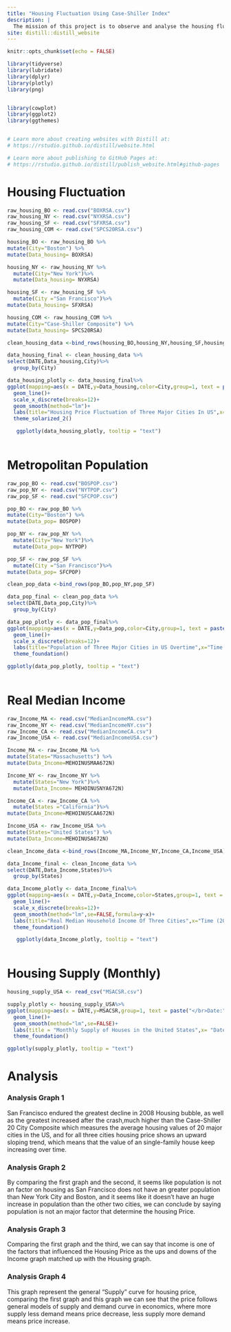 ```yaml
---
title: "Housing Fluctuation Using Case-Shiller Index"
description: |
  The mission of this project is to observe and analyse the housing fluctuation of an single familly house from 2001 to 2021 of three cities: Boston, New York City and San Francisco using Case-Shiller Housing Index, as well as trying to determine the factors that might influenced the housing prices.  
site: distill::distill_website
---
```

```r
knitr::opts_chunk$set(echo = FALSE)

library(tidyverse)
library(lubridate)
library(dplyr)
library(plotly)
library(png)


library(cowplot)
library(ggplot2)
library(ggthemes)


# Learn more about creating websites with Distill at:
# https://rstudio.github.io/distill/website.html

# Learn more about publishing to GitHub Pages at:
# https://rstudio.github.io/distill/publish_website.html#github-pages
```

# Housing Fluctuation #
```r

raw_housing_BO <- read.csv("BOXRSA.csv")
raw_housing_NY <- read.csv("NYXRSA.csv")
raw_housing_SF <- read.csv("SFXRSA.csv")
raw_housing_COM <- read.csv("SPCS20RSA.csv")

housing_BO <- raw_housing_BO %>%
mutate(City="Boston") %>%
mutate(Data_housing= BOXRSA)

housing_NY <- raw_housing_NY %>%
  mutate(City="New York")%>%
  mutate(Data_housing= NYXRSA)

housing_SF <- raw_housing_SF %>%
  mutate(City ="San Francisco")%>%
mutate(Data_housing= SFXRSA)

housing_COM <- raw_housing_COM %>%
mutate(City="Case-Shiller Composite") %>%
mutate(Data_housing= SPCS20RSA)

clean_housing_data <-bind_rows(housing_BO,housing_NY,housing_SF,housing_COM)
```

```r
data_housing_final <- clean_housing_data %>%
select(DATE,Data_housing,City)%>%
  group_by(City) 
```

```r
data_housing_plotly <- data_housing_final%>%
ggplot(mapping=aes(x = DATE,y=Data_housing,color=City,group=1, text = paste("</br>Date:",DATE, '</br> Value:',Data_housing)))+
  geom_line()+
  scale_x_discrete(breaks=12)+
  geom_smooth(method="lm")+
  labs(title="Housing Price Fluctuation of Three Major Cities In US",x="Time (2000-2021)",y="Case-Shiller Housing Price Index")+
  theme_solarized_2()

   ggplotly(data_housing_plotly, tooltip = "text")
     
```

# Metropolitan Population #
```r
raw_pop_BO <- read.csv("BOSPOP.csv")
raw_pop_NY <- read.csv("NYTPOP.csv")
raw_pop_SF <- read.csv("SFCPOP.csv")

pop_BO <- raw_pop_BO %>%
mutate(City="Boston") %>%
mutate(Data_pop= BOSPOP)

pop_NY <- raw_pop_NY %>%
  mutate(City="New York")%>%
  mutate(Data_pop= NYTPOP)

pop_SF <- raw_pop_SF %>%
  mutate(City ="San Francisco")%>%
mutate(Data_pop= SFCPOP)

clean_pop_data <-bind_rows(pop_BO,pop_NY,pop_SF)
```

```r
data_pop_final <- clean_pop_data %>%
select(DATE,Data_pop,City)%>%
  group_by(City) 
```

```r
data_pop_plotly <- data_pop_final%>%
ggplot(mapping=aes(x = DATE,y=Data_pop,color=City,group=1, text = paste("</br>Date:",DATE, '</br> Value:',Data_pop)))+
  geom_line()+
  scale_x_discrete(breaks=12)+
  labs(title="Population of Three Major Cities in US Overtime",x="Time (2000-2020)",y="Metro Population In Thousands")+
  theme_foundation()

ggplotly(data_pop_plotly, tooltip = "text")
     
```

# Real Median Income #
```r
raw_Income_MA <- read.csv("MedianIncomeMA.csv")
raw_Income_NY <- read.csv("MedianIncomeNY.csv")
raw_Income_CA <- read.csv("MedianIncomeCA.csv")
raw_Income_USA <- read.csv("MedianIncomeUSA.csv")

Income_MA <- raw_Income_MA %>%
mutate(States="Massachusetts") %>%
mutate(Data_Income=MEHOINUSMAA672N)

Income_NY <- raw_Income_NY %>%
  mutate(States="New York")%>%
  mutate(Data_Income= MEHOINUSNYA672N)

Income_CA <- raw_Income_CA %>%
  mutate(States ="California")%>%
mutate(Data_Income=MEHOINUSCAA672N)

Income_USA <- raw_Income_USA %>%
mutate(States="United States") %>%
mutate(Data_Income=MEHOINUSA672N)

clean_Income_data <-bind_rows(Income_MA,Income_NY,Income_CA,Income_USA)
```

```r
data_Income_final <- clean_Income_data %>%
select(DATE,Data_Income,States)%>%
  group_by(States) 
```

```r
data_Income_plotly <- data_Income_final%>%
ggplot(mapping=aes(x = DATE,y=Data_Income,color=States,group=1, text = paste("</br>Date:",DATE, '</br> Value:',Data_Income)))+
  geom_line()+
  scale_x_discrete(breaks=12)+
  geom_smooth(method="lm",se=FALSE,formula=y~x)+
  labs(title="Real Median Household Income Of Three Cities",x="Time (2000-2020)",y="US Adjusted Dollar")+
  theme_foundation()

   ggplotly(data_Income_plotly, tooltip = "text")
     
```

# Housing Supply (Monthly) #
```r
housing_supply_USA <- read_csv("MSACSR.csv")

supply_plotly <- housing_supply_USA%>%
ggplot(mapping=aes(x = DATE,y=MSACSR,group=1, text = paste("</br>Date:",DATE, '</br> Value:',MSACSR)))+
  geom_line()+
  geom_smooth(method="lm",se=FALSE)+
  labs(title = "Monthly Supply of Houses in the United States",x= "Date(2000-2021)",y="Month's Supply")+
  theme_foundation()

ggplotly(supply_plotly, tooltip = "text")
```


# Analysis #

### Analysis Graph 1 ###
San Francisco endured the greatest decline in 2008 Housing bubble, as well as the greatest increased after the crash,much higher than the Case-Shiller 20 City Composite which measures the average housing values of 20 major cities in the US, and for all three cities housing price shows an upward sloping trend, which means that the value of an single-family house keep increasing over time. 


### Analysis Graph 2 ###
By comparing the first graph and the second, it seems like population is not an factor on housing as San Francisco does not have an greater population than New York City and Boston, and it seems like it doesn't have an huge increase in population than the other two cities, we can conclude by saying population is not an major factor that determine the housing Price. 

### Analysis Graph 3 ###
Comparing the first graph and the third, we can say that income is one of the factors that influenced the Housing Price as the ups and downs of the Income graph matched up with the Housing graph. 

### Analysis Graph 4 ###
This graph represent the general "Supply" curve for housing price, comparing the first graph and this graph we can see that the price follows general models of supply and demand curve in economics, where more supply less demand means price decrease, less supply more demand means price increase. 



